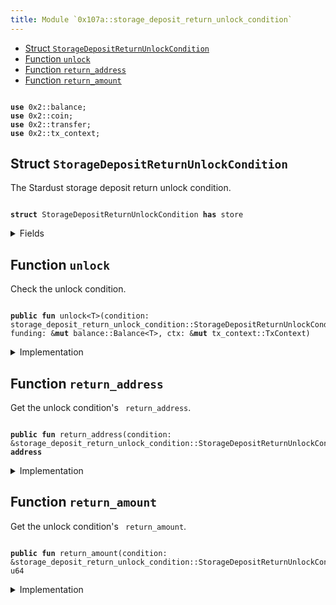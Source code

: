 ```yaml
---
title: Module `0x107a::storage_deposit_return_unlock_condition`
---
```


<Link id="0x107a_storage_deposit_return_unlock_condition"/>


-  [Struct `StorageDepositReturnUnlockCondition`](#0x107a_storage_deposit_return_unlock_condition_StorageDepositReturnUnlockCondition)
-  [Function `unlock`](#0x107a_storage_deposit_return_unlock_condition_unlock)
-  [Function `return_address`](#0x107a_storage_deposit_return_unlock_condition_return_address)
-  [Function `return_amount`](#0x107a_storage_deposit_return_unlock_condition_return_amount)


<pre><code>
<b>use</b> <Link href="../iota-framework/balance#0x2_balance">0x2::balance</Link>;
<b>use</b> <Link href="../iota-framework/coin#0x2_coin">0x2::coin</Link>;
<b>use</b> <Link href="../iota-framework/transfer#0x2_transfer">0x2::transfer</Link>;
<b>use</b> <Link href="../iota-framework/tx_context#0x2_tx_context">0x2::tx_context</Link>;
</code></pre>



<Link id="0x107a_storage_deposit_return_unlock_condition_StorageDepositReturnUnlockCondition"></Link>

## Struct `StorageDepositReturnUnlockCondition`

The Stardust storage deposit return unlock condition.


<pre><code>
<b>struct</b> <Link href="storage_deposit_return_unlock_condition#0x107a_storage_deposit_return_unlock_condition_StorageDepositReturnUnlockCondition">StorageDepositReturnUnlockCondition</Link> <b>has</b> store
</code></pre>



<details>
<summary>Fields</summary>


<dl>
<dt>
<code>
return_address: <b>address</b></code>
</dt>
<dd>
 The address to which the consuming transaction should deposit the amount defined in Return Amount.
</dd>
<dt>
<code>
return_amount: u64</code>
</dt>
<dd>
 The amount of coins the consuming transaction should deposit to the address defined in Return Address.
</dd>
</dl>


</details>

<Link id="0x107a_storage_deposit_return_unlock_condition_unlock"></Link>

## Function `unlock`

Check the unlock condition.


<pre><code>
<b>public</b> <b>fun</b> <Link href="storage_deposit_return_unlock_condition#0x107a_storage_deposit_return_unlock_condition_unlock">unlock</Link>&lt;T&gt;(condition: <Link href="storage_deposit_return_unlock_condition#0x107a_storage_deposit_return_unlock_condition_StorageDepositReturnUnlockCondition">storage_deposit_return_unlock_condition::StorageDepositReturnUnlockCondition</Link>, funding: &<b>mut</b> <Link href="../iota-framework/balance#0x2_balance_Balance">balance::Balance</Link>&lt;T&gt;, ctx: &<b>mut</b> <Link href="../iota-framework/tx_context#0x2_tx_context_TxContext">tx_context::TxContext</Link>)
</code></pre>



<details>
<summary>Implementation</summary>


<pre><code>
<b>public</b> <b>fun</b> <Link href="storage_deposit_return_unlock_condition#0x107a_storage_deposit_return_unlock_condition_unlock">unlock</Link>&lt;T&gt;(condition: <Link href="storage_deposit_return_unlock_condition#0x107a_storage_deposit_return_unlock_condition_StorageDepositReturnUnlockCondition">StorageDepositReturnUnlockCondition</Link>, funding: &<b>mut</b> Balance&lt;T&gt;, ctx: &<b>mut</b> TxContext) \{
    // Aborts <b>if</b> `funding` is not enough.
    <b>let</b> return_balance = funding.split(condition.<Link href="storage_deposit_return_unlock_condition#0x107a_storage_deposit_return_unlock_condition_return_amount">return_amount</Link>());

    // Recipient will need <b>to</b> <Link href="../iota-framework/transfer#0x2_transfer">transfer</Link> the <Link href="../iota-framework/coin#0x2_coin">coin</Link> <b>to</b> a normal ed25519 <b>address</b> instead of legacy.
    public_transfer(from_balance(return_balance, ctx), condition.<Link href="storage_deposit_return_unlock_condition#0x107a_storage_deposit_return_unlock_condition_return_address">return_address</Link>());

    <b>let</b> <Link href="storage_deposit_return_unlock_condition#0x107a_storage_deposit_return_unlock_condition_StorageDepositReturnUnlockCondition">StorageDepositReturnUnlockCondition</Link> \{
        return_address: _,
        return_amount: _,
    } = condition;
}
</code></pre>



</details>

<Link id="0x107a_storage_deposit_return_unlock_condition_return_address"></Link>

## Function `return_address`

Get the unlock condition's <code>
return_address</code>.


<pre><code>
<b>public</b> <b>fun</b> <Link href="storage_deposit_return_unlock_condition#0x107a_storage_deposit_return_unlock_condition_return_address">return_address</Link>(condition: &<Link href="storage_deposit_return_unlock_condition#0x107a_storage_deposit_return_unlock_condition_StorageDepositReturnUnlockCondition">storage_deposit_return_unlock_condition::StorageDepositReturnUnlockCondition</Link>): <b>address</b>
</code></pre>



<details>
<summary>Implementation</summary>


<pre><code>
<b>public</b> <b>fun</b> <Link href="storage_deposit_return_unlock_condition#0x107a_storage_deposit_return_unlock_condition_return_address">return_address</Link>(condition: &<Link href="storage_deposit_return_unlock_condition#0x107a_storage_deposit_return_unlock_condition_StorageDepositReturnUnlockCondition">StorageDepositReturnUnlockCondition</Link>): <b>address</b> \{
    condition.return_address
}
</code></pre>



</details>

<Link id="0x107a_storage_deposit_return_unlock_condition_return_amount"></Link>

## Function `return_amount`

Get the unlock condition's <code>
return_amount</code>.


<pre><code>
<b>public</b> <b>fun</b> <Link href="storage_deposit_return_unlock_condition#0x107a_storage_deposit_return_unlock_condition_return_amount">return_amount</Link>(condition: &<Link href="storage_deposit_return_unlock_condition#0x107a_storage_deposit_return_unlock_condition_StorageDepositReturnUnlockCondition">storage_deposit_return_unlock_condition::StorageDepositReturnUnlockCondition</Link>): u64
</code></pre>



<details>
<summary>Implementation</summary>


<pre><code>
<b>public</b> <b>fun</b> <Link href="storage_deposit_return_unlock_condition#0x107a_storage_deposit_return_unlock_condition_return_amount">return_amount</Link>(condition: &<Link href="storage_deposit_return_unlock_condition#0x107a_storage_deposit_return_unlock_condition_StorageDepositReturnUnlockCondition">StorageDepositReturnUnlockCondition</Link>): u64 \{
    condition.return_amount
}
</code></pre>



</details>
